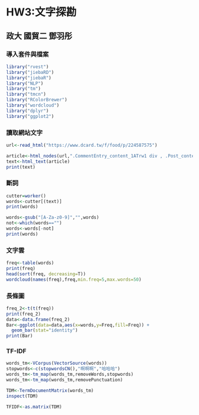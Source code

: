 # HW3:文字探勘
## 政大 國貿二 鄧羽彤    
  
    
### 導入套件與檔案  
```r
library("rvest")
library("jiebaRD")
library("jiebaR")
library("NLP")
library("tm")
library("tmcn")
library("RColorBrewer")
library("wordcloud")
library("dplyr")
library("ggplot2")
```

### 讀取網站文字  
```r
url<-read_html("https://www.dcard.tw/f/food/p/224587575")

article<-html_nodes(url,".CommentEntry_content_1ATrw1 div , .Post_content_NKEl9d div , .Post_title_2O-1el")
text<-html_text(article)
print(text)
```

### 斷詞  
```r
cutter=worker()
words<-cutter[(text)]
print(words)

words<-gsub("[A-Za-z0-9]","",words)
not<-which(words=="")
words<-words[-not]
print(words)
```

### 文字雲
```r
freq<-table(words)
print(freq)
head(sort(freq, decreasing=T))
wordcloud(names(freq),freq,min.freq=5,max.words=50)
```

### 長條圖  
```r
freq_2<-t(t(freq))
print(freq_2)
data<-data.frame(freq_2)
Bar<-ggplot(data=data,aes(x=words,y=Freq,fill=Freq)) +
  geom_bar(stat="identity")
print(Bar)
```

### TF-IDF
```r
words_tm<-VCorpus(VectorSource(words))
stopwords<-c(stopwordsCN(),"啊啊啊","哈哈哈")
words_tm<-tm_map(words_tm,removeWords,stopwords)
words_tm<-tm_map(words_tm,removePunctuation)

TDM<-TermDocumentMatrix(words_tm)
inspect(TDM)

TFIDF<-as.matrix(TDM)
```